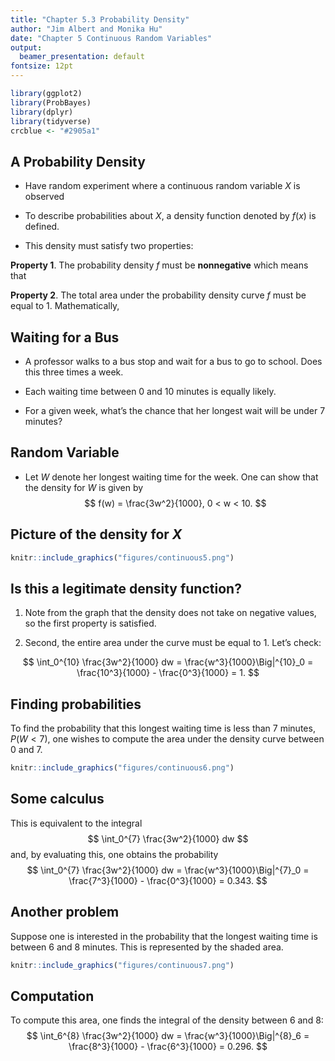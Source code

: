 ```yaml
---
title: "Chapter 5.3 Probability Density"
author: "Jim Albert and Monika Hu"
date: "Chapter 5 Continuous Random Variables"
output:
  beamer_presentation: default
fontsize: 12pt
---
```


```r
library(ggplot2)
library(ProbBayes)
library(dplyr)
library(tidyverse)
crcblue <- "#2905a1"
```

## A Probability Density

- Have random experiment where a continuous random variable $X$ is observed

- To describe probabilities about $X$,  a density function denoted by $f(x)$ is defined.  

- This density must satisfy two properties:

**Property 1**.  The probability density\index{density} $f$ must be **nonnegative** which means that 
\begin{equation}
 f(x) \ge 0, {\rm for\,  all\,}  x.
\end{equation}
 
**Property 2**.  The total area under the probability density curve\index{density!curve} $f$ must be equal to 1. Mathematically,
\begin{equation}
 \int_{-\infty}^\infty f(x) dx = 1.
\end{equation}


## Waiting for a Bus

- A professor walks to a bus stop and wait for a bus to go to school.  Does this three times a week.

- Each waiting time between 0 and 10 minutes is equally likely.

- For a given week, what's the chance that her longest wait will be under 7 minutes?  

## Random Variable

-  Let $W$ denote her longest waiting time for the week.  One can show that the density for $W$ is given by
$$
f(w) = \frac{3w^2}{1000}, 0 < w < 10.
$$

## Picture of the density for $X$

```r
knitr::include_graphics("figures/continuous5.png")
```

## Is this a legitimate density function?

1.  Note from the graph that the density does not take on negative values, so the first property is satisfied.

2.  Second, the entire area under the curve must be equal to 1.  Let's check:

$$
\int_0^{10} \frac{3w^2}{1000} dw = \frac{w^3}{1000}\Big|^{10}_0 = \frac{10^3}{1000} - \frac{0^3}{1000} = 1.
$$
 
## Finding probabilities

To find the probability that this longest waiting time is less than 7 minutes, $P(W < 7)$, one wishes to compute the area under the density curve between 0 and 7.




```r
knitr::include_graphics("figures/continuous6.png")
```

## Some calculus

This is equivalent to the integral
$$
\int_0^{7} \frac{3w^2}{1000} dw 
$$
and, by evaluating this, one obtains the probability
 $$
\int_0^{7} \frac{3w^2}{1000} dw = \frac{w^3}{1000}\Big|^{7}_0 = \frac{7^3}{1000} - \frac{0^3}{1000} = 0.343.
$$

## Another problem

Suppose one is interested in the probability that the longest waiting time is between 6 and 8 minutes.    This is represented by the shaded area.


```r
knitr::include_graphics("figures/continuous7.png")
```

## Computation

To compute this area, one finds the integral of the density between 6 and 8:
 $$
\int_6^{8} \frac{3w^2}{1000} dw = \frac{w^3}{1000}\Big|^{8}_6 = \frac{8^3}{1000} - \frac{6^3}{1000} = 0.296.
$$


